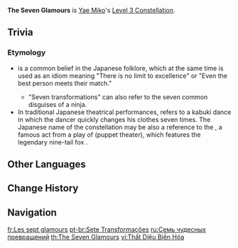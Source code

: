 {{Constellation Infobox
|image       = Constellation The Seven Glamours.png
|description = Increases the Level of [[Yakan Evocation: Sesshou Sakura]] by 3.<br />Maximum upgrade level is 15.
|level       = 3
|character   = Yae Miko
|utility1    = Talent Level Increase
|utility2    = Elemental Skill Level Increase
}}
'''The Seven Glamours''' is [[Yae Miko]]'s [[Level 3 Constellation]].

==Trivia==
===Etymology===
* {{lang|"Seven transformations for [[kitsune]], eight transformations for [[tanuki]]"|ja=狐七化け、狸は八化け|ja_rm=Kitsune nana-bake, tanuki wa hachi-bake}} is a common belief in the Japanese folklore, which at the same time is used as an idiom meaning "There is no limit to excellence" or "Even the best person meets their match."
** "Seven transformations" can also refer to the seven common disguises of a ninja.
* In traditional Japanese theatrical performances, {{lang|''nanabake''|ja=七化け}} refers to a kabuki dance in which the dancer quickly changes his clothes seven times. The Japanese name of the constellation may be also a reference to the {{lang|Act of Kitsune's Seven Transformations|ja=狐七化けの段|ja_rm=Kitsune Nanabake no Dan}}, a famous act from a play of {{w|Bunraku}} (puppet theater), which features the legendary nine-tail fox {{w|Tamamo-no-Mae}}.

==Other Languages==
{{Other Languages
|en      = The Seven Glamours
|zhs     = 七段妙变化
|zhs_rm  = Qī Duàn Miào Biànhuà
|zht     = 七段妙變化
|zht_rm  = Qī Duàn Miào Biànhuà
|zh_tl   = Seven-Step Wonderful Transformations
|ja      = 七化けの段
|ja_rm   = Nanabake no Dan{{Assumed}}
|ja_tl   = Step of Seven Transformations
|ja_note = Perhaps a pun for "Act of Seven Transformations" ("act" in the sense of a division of a theater work). See the [[#Etymology|Etymology section]].
|ko      = 신묘한 7단 변화
|ko_rm   = Sinmyohan Chil-dan Byeonhwa
|ko_tl   = Mysterious Seven-Step Change
|es      = Heptatransformación
|es_tl   = Seven Transformations
|fr      = Les sept glamours
|fr_tl   = The Seven Glamours
|ru      = Семь чудесных превращений
|ru_tl   = Seven Wonderful Transformations
|th      = The Seven Glamours
|vi      = {{tt|Thất Diệu Biến Hóa|七妙變化}}
|vi_tl   = Seven Wonderful Transformations
|de      = Sieben wunderbare Variationen
|de_tl   = Seven Wonderful Variations
|id      = The Seven Glamours
|pt      = Sete Transformações
|pt_tl   = Seven Transformations
|tr      = Yedi Dönüşüm
|tr_tl   = 
|it      = Le sette malie
|it_tl   = The Seven Spells
}}

==Change History==
{{Change History|2.5}}

==Navigation==
{{Talent Navbox|Yae Miko}}

[[fr:Les sept glamours]]
[[pt-br:Sete Transformações]]
[[ru:Семь чудесных превращений]]
[[th:The Seven Glamours]]
[[vi:Thất Diệu Biến Hóa]]